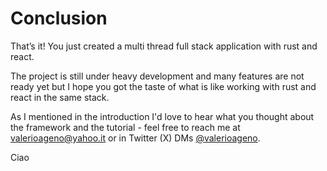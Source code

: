 
<Head>
  <title>Tutorial - Conclusion</title>
</Head>


<Breadcrumbs>
  <Element label="Tutorial" href="/documentation/tutorial" />
  <Element label="Conclusion" />
</Breadcrumbs>

# Conclusion

That’s it! You just created a multi thread full stack application with rust and react.

The project is still under heavy development and many features are not ready yet but
I hope you got the taste of what is like working with rust and react in the same stack.

As I mentioned in the introduction I'd love to hear what you thought about the framework and the tutorial - feel free to reach me
at [valerioageno@yahoo.it](mailto:valerioageno@yahoo.it) or in Twitter (X) DMs [@valerioageno](https://twitter.com/valerioageno).

Ciao
